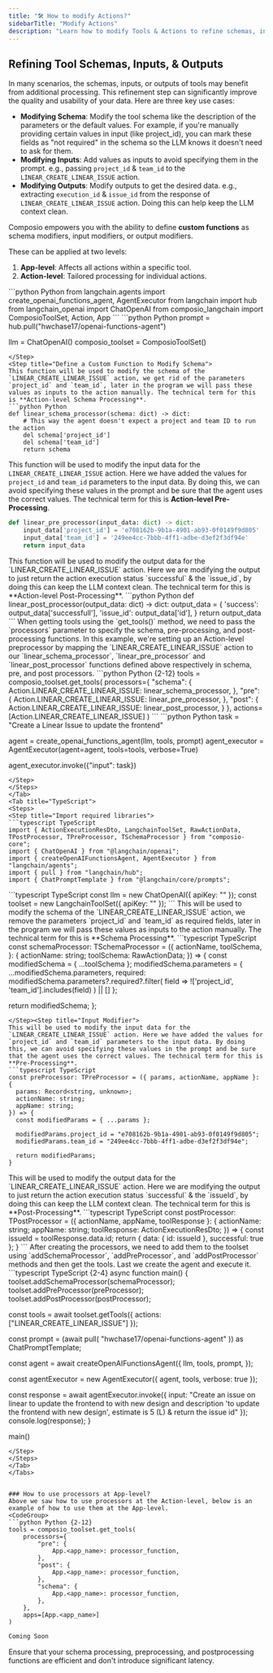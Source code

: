 ```yaml
---
title: "🛠️ How to modify Actions?"
sidebarTitle: "Modify Actions"
description: "Learn how to modify Tools & Actions to refine schemas, inputs, and outputs for optimal results."
---
```



## Refining Tool Schemas, Inputs, & Outputs

In many scenarios, the schemas, inputs, or outputs of tools may benefit from additional processing. This refinement step can significantly improve the quality and usability of your data. Here are three key use cases:

- **Modifying Schema**: Modify the tool schema like the description of the parameters or the default values. For example, if you're manually providing certain values in input (like project_id), you can mark these fields as "not required" in the schema so the LLM knows it doesn't need to ask for them.
- **Modifying Inputs**: Add values as inputs to avoid specifying them in the prompt. e.g., passing `project_id` & `team_id` to the `LINEAR_CREATE_LINEAR_ISSUE` action.
- **Modifying Outputs**: Modify outputs to get the desired data. e.g., extracting `execution_id` & `issue_id` from the response of `LINEAR_CREATE_LINEAR_ISSUE` action. Doing this can help keep the LLM context clean.

Composio empowers you with the ability to define **custom functions** as schema modifiers, input modifiers, or output modifiers.

These can be applied at two levels:

1. **App-level**: Affects all actions within a specific tool.
2. **Action-level**: Tailored processing for individual actions.

<Tabs>
<Tab title="Python">
<Steps>
<Step title="Import required libraries">
```python Python
from langchain.agents import create_openai_functions_agent, AgentExecutor
from langchain import hub
from langchain_openai import ChatOpenAI
from composio_langchain import ComposioToolSet, Action, App
```
</Step>
<Step title="Import Prompt template & Initialize ChatOpenAI & composio toolset client">
```python Python
prompt = hub.pull("hwchase17/openai-functions-agent")

llm = ChatOpenAI()
composio_toolset = ComposioToolSet()
```
</Step>
<Step title="Define a Custom Function to Modify Schema">
This function will be used to modify the schema of the `LINEAR_CREATE_LINEAR_ISSUE` action, we get rid of the parameters `project_id` and `team_id`, later in the program we will pass these values as inputs to the action manually. The technical term for this is **Action-level Schema Processing**.
```python Python
def linear_schema_processor(schema: dict) -> dict:
    # This way the agent doesn't expect a project and team ID to run the action
    del schema['project_id']
    del schema['team_id']
    return schema
```
</Step><Step title="Define a Custom Function to Modify Input">
This function will be used to modify the input data for the `LINEAR_CREATE_LINEAR_ISSUE` action. Here we have added the values for `project_id` and `team_id` parameters to the input data. By doing this, we can avoid specifying these values in the prompt and be sure that the agent uses the correct values. The technical term for this is **Action-level Pre-Processing**.
```python Python
def linear_pre_processor(input_data: dict) -> dict:
    input_data['project_id'] = 'e708162b-9b1a-4901-ab93-0f0149f9d805'  
    input_data['team_id'] = '249ee4cc-7bbb-4ff1-adbe-d3ef2f3df94e'
    return input_data
```
</Step>
<Step title="Define a Custom Function to Modify Output">
This function will be used to modify the output data for the `LINEAR_CREATE_LINEAR_ISSUE` action. Here we are modifying the output to just return the action execution status `successful` & the `issue_id`, by doing this can keep the LLM context clean. The technical term for this is **Action-level Post-Processing**.
```python Python
def linear_post_processor(output_data: dict) -> dict:
    output_data = {
        'success': output_data['successfull'],
        'issue_id': output_data['id'],
    }
    return output_data
```
</Step>
<Step title="Get Linear Action from Composio">
When getting tools using the `get_tools()` method, we need to pass the `processors` parameter to specify the schema, pre-processing, and post-processing functions. In this example, we're setting up an Action-level preprocessor by mapping the `LINEAR_CREATE_LINEAR_ISSUE` action to our `linear_schema_processor`, `linear_pre_processor` and `linear_post_processor` functions defined above respectively in schema, pre, and post processors.
```python Python {2-12}
tools = composio_toolset.get_tools(
    processors={
        "schema": {
            Action.LINEAR_CREATE_LINEAR_ISSUE: linear_schema_processor,
        },
        "pre": {
            Action.LINEAR_CREATE_LINEAR_ISSUE: linear_pre_processor,
        },
        "post": {
            Action.LINEAR_CREATE_LINEAR_ISSUE: linear_post_processor,
        }
    },
    actions=[Action.LINEAR_CREATE_LINEAR_ISSUE]
)
```
</Step>
<Step title="Invoke the agent">
```python Python
task = "Create a Linear Issue to update the frontend"

agent = create_openai_functions_agent(llm, tools, prompt)
agent_executor = AgentExecutor(agent=agent, tools=tools, verbose=True)

agent_executor.invoke({"input": task})
```
</Step>
</Steps>
</Tab>
<Tab title="TypeScript">
<Steps>
<Step title="Import required libraries">
```typescript TypeScript
import { ActionExecutionResDto, LangchainToolSet, RawActionData, TPostProcessor, TPreProcessor, TSchemaProcessor } from "composio-core";
import { ChatOpenAI } from "@langchain/openai";
import { createOpenAIFunctionsAgent, AgentExecutor } from "langchain/agents";
import { pull } from "langchain/hub";
import { ChatPromptTemplate } from "@langchain/core/prompts";
```
</Step>
<Step title="Initialize ChatOpenAI & LangChain toolset client">
```typescript TypeScript
const llm = new ChatOpenAI({ apiKey: "<your-api-key>" });
const toolset = new LangchainToolSet({ apiKey: "<your-api-key>" });
```
</Step>
<Step title="Schema Modifier">
This will be used to modify the schema of the `LINEAR_CREATE_LINEAR_ISSUE` action, we remove the parameters `project_id` and `team_id` as required fields, later in the program we will pass these values as inputs to the action manually. The technical term for this is **Schema Processing**.
```typescript TypeScript
const schemaProcessor: TSchemaProcessor = ({
  actionName,
  toolSchema,
}: {
  actionName: string;
  toolSchema: RawActionData;
}) => {
  const modifiedSchema = { ...toolSchema };
  modifiedSchema.parameters = {
    ...modifiedSchema.parameters,
    required: modifiedSchema.parameters?.required?.filter(
      field => !['project_id', 'team_id'].includes(field)
    ) || []
  };

  return modifiedSchema;
};
```
</Step><Step title="Input Modifier">
This will be used to modify the input data for the `LINEAR_CREATE_LINEAR_ISSUE` action. Here we have added the values for `project_id` and `team_id` parameters to the input data. By doing this, we can avoid specifying these values in the prompt and be sure that the agent uses the correct values. The technical term for this is **Pre-Processing**.
```typescript TypeScript
const preProcessor: TPreProcessor = ({ params, actionName, appName }: {
  params: Record<string, unknown>;
  actionName: string;
  appName: string;
}) => {
  const modifiedParams = { ...params };

  modifiedParams.project_id = "e708162b-9b1a-4901-ab93-0f0149f9d805";
  modifiedParams.team_id = "249ee4cc-7bbb-4ff1-adbe-d3ef2f3df94e";

  return modifiedParams;
}
```
</Step>
<Step title="Output Modifier">
This will be used to modify the output data for the `LINEAR_CREATE_LINEAR_ISSUE` action. Here we are modifying the output to just return the action execution status `successful` & the `issueId`, by doing this can keep the LLM context clean. The technical term for this is **Post-Processing**.
```typescript TypeScript
const postProcessor: TPostProcessor = ({ actionName, appName, toolResponse }: {
  actionName: string;
  appName: string;
  toolResponse: ActionExecutionResDto;
}) => {
  const issueId = toolResponse.data.id;
  return { data: { id: issueId }, successful: true };
}
```
</Step>
<Step title="Add the Processors to Toolset & Execute the Agent">
After creating the processors, we need to add them to the toolset using `addSchemaProcessor`, `addPreProcessor`, and `addPostProcessor` methods and then get the tools. Last we create the agent and execute it.
```typescript TypeScript {2-4}
async function main() {
  toolset.addSchemaProcessor(schemaProcessor);
  toolset.addPreProcessor(preProcessor);
  toolset.addPostProcessor(postProcessor);

  const tools = await toolset.getTools({
    actions: ["LINEAR_CREATE_LINEAR_ISSUE"]
  });

  const prompt = (await pull(
    "hwchase17/openai-functions-agent"
  )) as ChatPromptTemplate;

  const agent = await createOpenAIFunctionsAgent({
    llm,
    tools,
    prompt,
  });

  const agentExecutor = new AgentExecutor({ agent, tools, verbose: true });

  const response = await agentExecutor.invoke({ input: "Create an issue on linear to update the frontend to with new design and description 'to update the frontend with new design', estimate is 5 (L) & return the issue id" });
  console.log(response);
}

main()
```
</Step>
</Steps>
</Tab>
</Tabs>


### How to use processors at App-level?
Above we saw how to use processors at the Action-level, below is an example of how to use them at the App-level.
<CodeGroup>
```python Python {2-12}
tools = composio_toolset.get_tools(
    processors={
        "pre": {
            App.<app_name>: processor_function,
        },
        "post": {
            App.<app_name>: processor_function,
        },
        "schema": {
            App.<app_name>: processor_function,
        },
    },
    apps=[App.<app_name>]
)
```
```typescript TypeScript
Coming Soon
```
</CodeGroup>

<Warning>
  Ensure that your schema processing, preprocessing, and postprocessing functions are efficient and don't introduce significant latency.
</Warning>
